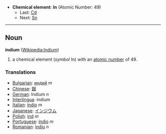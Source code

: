 *'''Chemical element''': '''In''' (Atomic Number: 49)
**Last: [[Cadmium|Cd]]
**Next: [[Tin|Sn]]
----
== Noun ==
'''indium''' ([[en:Indium|Wikipedia:Indium]])

# a chemical element (''symbol'' In) with an [[atomic number]] of 49.

===Translations===
*[[Bulgarian]]: [[индий]] ''m''
*[[Chinese]]: [[銦]]
*[[German]]: Indium ''n''
*[[Interlingua]]: indium
*[[Italian]]: [[indio]] ''m''
*[[Japanese]]: [[インジウム]]
*[[Polish]]:  [[ind]] ''m''
*[[Portuguese]]: [[índio]] ''m''
*[[Romanian]]: [[indiu]] ''n''
